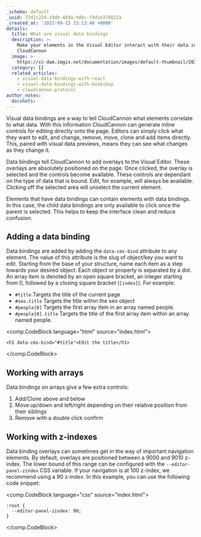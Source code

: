 ```yaml
---
_schema: default
_uuid: 77d1c22d-19db-489a-9dbc-f4d1e37b822a
_created_at: '2021-09-15 23:13:40 +0000'
details:
  title: What are visual data bindings
  description: >-
    Make your elements in the Visual Editor interact with their data in
    CloudCannon
  image: >-
    https://cc-dam.imgix.net/documentation/images/default-thumbnail/2023-Q4/CloudCannon-Documentation-Thumbnail.png
  category: []
  related_articles:
    - visual-data-bindings-with-react
    - visual-data-bindings-with-bookshop
    - cloudcannon-protocol
author_notes:
  docshots:
---
```

Visual data bindings are a way to tell CloudCannon what elements correlate to what data. With this information CloudCannon can generate inline controls for editing directly onto the page. Editors can simply click what they want to edit, and change, remove, move, clone and add items directly. This, paired with visual data previews, means they can see what changes as they change it.

Data bindings tell CloudCannon to add overlays to the Visual Editor. These overlays are absolutely positioned on the page. Once clicked, the overlay is selected and the controls become available. These controls are dependant on the type of data that is bound. Edit, for example, will always be available. Clicking off the selected area will unselect the current element.

Elements that have data bindings can contain elements with data bindings. In this case, the child data bindings are only available to click once the parent is selected. This helps to keep the interface clean and reduce confusion.

## Adding a data binding
Data bindings are added by adding the `data-cms-bind` attribute to any element. The value of this attribute is the slug of object/key you want to edit. Starting from the base of your structure, name each item as a step towards your desired object. Each object or property is separated by a dot. An array item is denoted by an open square bracket, an integer starting from 0, followed by a closing square bracket (`[index]`). For example:
- `#title` Targets the title of the current page
- `#seo.title` Targets the title within the seo object
- `#people[0]` Targets the first array item in an array named people.
- `#people[0].title` Targets the title of the first array item within an array named people.

<comp.CodeBlock language="html" source="index.html">
```
<h1 data-cms-bind="#title">Edit the title</h1>
```
</comp.CodeBlock>

## Working with arrays
Data bindings on arrays give a few extra controls:

1. Add/Clone above and below
2. Move up/down and left/right depending on their relative position from their siblings
3. Remove with a double click confirm

## Working with z-indexes
Data binding overlays can sometimes get in the way of important navigation elements. By default, overlays are positioned between a 9000 and 9010 z-index. The lower bound of this range can be configured with the `--editor-panel-zindex` CSS variable. If your navigation is at 100 z-index, we recommend using a 90 z-index. In this example, you can use the following code snippet:

<comp.CodeBlock language="css" source="index.html">
```
:root {
  --editor-panel-zindex: 90;
}
```
</comp.CodeBlock>
